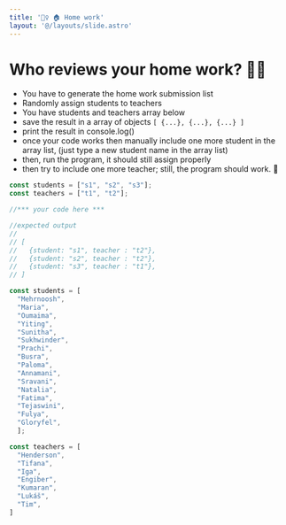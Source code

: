 ```yaml
---
title: '🏋️‍♀️ 🏠 Home work'
layout: '@/layouts/slide.astro'
---
```


# Who reviews your home work? 🧛‍♀️
* You have to generate the home work submission list
* Randomly assign students to teachers
* You have students and teachers array below
* save the result in a array of objects `[ {...}, {...}, {...} ]`
* print the result in console.log()
* once your code works then manually include one more student in the array list, (just type a new student name in the array list)
* then, run the program, it should still assign properly
* then try to include one more teacher; still, the program should work. 🙂

```javascript
const students = ["s1", "s2", "s3"];
const teachers = ["t1", "t2"];

//*** your code here ***

//expected output
//
// [ 
//   {student: "s1", teacher : "t2"},
//   {student: "s2", teacher : "t2"},
//   {student: "s3", teacher : "t1"},
// ]
```


```javascript
const students = [  
  "Mehrnoosh",
  "Maria",
  "Oumaima",
  "Yiting",
  "Sunitha",
  "Sukhwinder",
  "Prachi",
  "Busra",
  "Paloma",
  "Annamani",
  "Sravani",
  "Natalia",
  "Fatima",
  "Tejaswini",
  "Fulya",
  "Gloryfel",
  ];

const teachers = [
  "Henderson",
  "Tifana", 
  "Iga", 
  "Engiber", 
  "Kumaran", 
  "Lukáš", 
  "Tim", 
]
```